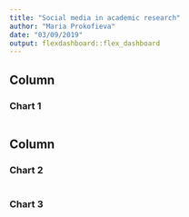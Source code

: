 ```yaml
---
title: "Social media in academic research"
author: "Maria Prokofieva"
date: "03/09/2019"
output: flexdashboard::flex_dashboard
---
```

    
Column 
-------------------------------------
    
### Chart 1
    
```r
```
   
Column {.tabset}
-------------------------------------
   
### Chart 2

```r
```   
 
### Chart 3
    
```r
```